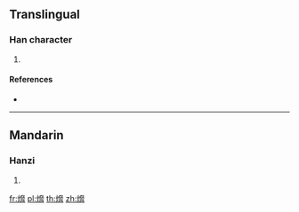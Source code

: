 {{character info/new}}
==Translingual==

===Han character===
{{Han char|rn=86|rad=火|as=10|sn=14|four=94827|canj=FKSB|ids=⿰火脅}}

# {{defn|Han|sort=火10}}

====References====
* {{Han ref|kx=0678.340|dkj=19281|dj=1090.230|hdz=32225.110|uh=7181|ud=29057|bh=E2C3|bd=58051}}

----

==Mandarin==

===Hanzi===
{{cmn-hanzi|pin=[[xié]] ([[xie2]])|wg=hsieh<sup>2</sup>}}

# {{defn|lang=cmn|sort=火10}}

[[fr:熁]]
[[pl:熁]]
[[th:熁]]
[[zh:熁]]